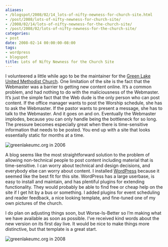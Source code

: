 ```yaml
---
aliases:
- /blogspot/2008/02/14_lots-of-nifty-newness-for-church-site.html
- /post/2008/lots-of-nifty-newness-for-church-site/
- /2008/02/14/lots-of-nifty-newness-for-the-church-site/
- /post/2008/02/lots-of-nifty-newness-for-the-church-site/
categories:
- post
date: 2008-02-14 00:00:00-08:00
tags:
- wordpress
- blogspot
title: Lots of Nifty Newness for the Church Site
---
```


I volunteered a little while ago to be the maintainer for the [Green
Lake United Methodist Church](https://greenlakeumc.org). One limitation
of the site is the fact that the Webmaster was a barrier to getting new
content online. It’s a common problem, and had nothing to do with the
maliciousness of the Webmaster. It’s just the simple fact that the Web
dude is the only person who can post content. If the office manager
wants to post the Worship schedule, she has to ask the Webmaster. If the
pastor wants to present a message, she has to talk to the Webmaster. And
it goes on and on. Eventually the Webmaster implodes, because you can
only handle being the bottleneck for so long. The pressure becomes
especially great when there is time-sensitive information that needs to
be posted. You end up with a site that looks essentially static for
months at a time.

![greenlakeumc.org in 2006](@img/2008/glumc-org-01.png)

A blog seems like the most straightforward solution to the problem of
allowing non-technical people to post content including material that is
time-sensitive. I can worry about technical and design decisions, and
everybody else can worry about content. I installed
[WordPress](http://wordpress.org) because it seemed like the best fit
for this site. WordPress has a large userbase, is easy to install and
maintain, and has plentiful plugins for extending functionality. They
would probably be able to find free or cheap help on the site if I get
hit by a bus or something. I added plugins for event scheduling and
reader feedback, a nice looking template, and fine-tuned one of my own
pictures of the church.

I do plan on adjusting things soon, but Worse-Is-Better so I’m making
what we have available as soon as possible. I’ve received kind words
about the new version on its first day live. It would be nice to make
things more distinctive, but that template is a great start.

![greenlakeumc.org in 2008](@img/2008/glumc-org-02.png)